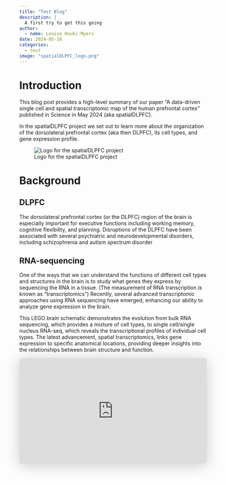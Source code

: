 ```yaml
---
title: "Test Blog"
description: |
  A first try to get this going
author:
  - name: Louise Huuki-Myers
date: 2024-05-16
categories:
  - test
image: "spatialDLPFC_logo.png"
---
```


# Introduction

This blog post provides a high-level summary of our paper "A data-driven single cell and spatial transcriptomic map of the human prefrontal cortex" published in Science in May 2024 (aka spatialDLPFC).

In the spatialDLPFC project we set out to learn more about the organization of the dorsolateral prefrontal cortex (aka then DLPFC), its cell types, and gene expression profile.

![Logo for the spatialDLPFC project](spatialDLPFC_logo.png)

# Background

## DLPFC

The dorsolateral prefrontal cortex (or the DLPFC) region of the brain is especially important for executive functions including working memory, cognitive flexibility, and planning. Disruptions of the DLPFC have been associated with several psychiatric and neurodevelopmental disorders, including schizophrenia and autism spectrum disorder

## RNA-sequencing 

One of the ways that we can understand the functions of different cell types and structures in the brain is to study what genes they express by sequencing the RNA in a tissue. (The measurement of RNA transcription is known as “transcriptomics”) Recently, several advanced transcriptomic approaches using RNA sequencing have emerged, enhancing our ability to analyze gene expression in the brain.

This LEGO brain schematic demonstrates the evolution from bulk RNA sequencing, which provides a mixture of cell types, to single cell/single nucleus RNA-seq, which reveals the transcriptional profiles of individual cell types. The latest advancement, spatial transcriptomics, links gene expression to specific anatomical locations, providing deeper insights into the relationships between brain structure and function.

<iframe class="speakerdeck-iframe" frameborder="0" src="https://speakerdeck.com/lahuuki/single-cell-and-spatial-transcriptomics-in-the-postmortem-brain?slide=3" title="Lego Brain" allowfullscreen="true" style="border: 0px; background: padding-box padding-box rgba(0, 0, 0, 0.1); margin: 0px; padding: 0px; border-radius: 6px; box-shadow: rgba(0, 0, 0, 0.2) 0px 5px 40px; width: 100%; height: auto; aspect-ratio: 560 / 315;" data-ratio="1.7777777777777777">

</iframe>
